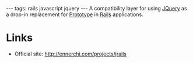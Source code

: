 ---
tags: rails javascript jquery
---
A compatibility layer for using [[JQuery]] as a drop-in replacement for [[Prototype]] in [[Rails]] applications.

= Links =

* Official site: http://ennerchi.com/projects/jrails
